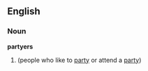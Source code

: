 ==English==

===Noun===
'''partyers'''

# {{plural of|partyer}} (people who like to [[party]] or attend a [[party]])